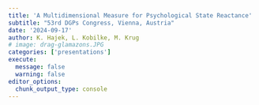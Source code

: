 ```yaml
---
title: 'A Multidimensional Measure for Psychological State Reactance'
subtitle: "53rd DGPs Congress, Vienna, Austria"
date: '2024-09-17'
author: K. Hajek, L. Kobilke, M. Krug
# image: drag-glamazons.JPG
categories: ['presentations']
execute: 
  message: false
  warning: false
editor_options: 
  chunk_output_type: console
---
```

